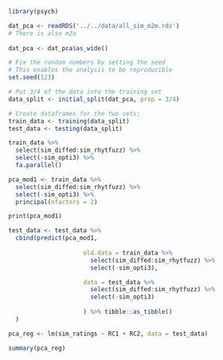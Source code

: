 


```r

library(psych)

```

```r

dat_pca <- readRDS('../../data/all_sim_m2m.rds')
# There is also m2a
  
dat_pca <- dat_pca$as_wide()

```


```r

# Fix the random numbers by setting the seed 
# This enables the analysis to be reproducible 
set.seed(123)

# Put 3/4 of the data into the training set 
data_split <- initial_split(dat_pca, prop = 3/4)

# Create dataframes for the two sets:
train_data <- training(data_split) 
test_data <- testing(data_split)

```


```r

train_data %>% 
  select(sim_diffed:sim_rhytfuzz) %>% 
  select(-sim_opti3) %>% 
  fa.parallel()

```

```r

pca_mod1 <- train_data %>% 
  select(sim_diffed:sim_rhytfuzz) %>% 
  select(-sim_opti3) %>% 
  principal(nfactors = 2)

```


```r

print(pca_mod1)

```

```r

test_data <- test_data %>% 
  cbind(predict(pca_mod1, 
                     
                     old.data = train_data %>%
                       select(sim_diffed:sim_rhytfuzz) %>%
                       select(-sim_opti3),

                     data = test_data %>% 
                       select(sim_diffed:sim_rhytfuzz) %>% 
                       select(-sim_opti3)
                     
                     ) %>% tibble::as_tibble()
  )

```


```r

pca_reg <- lm(sim_ratings ~ RC1 + RC2, data = test_data)

```

```r

summary(pca_reg)

```


